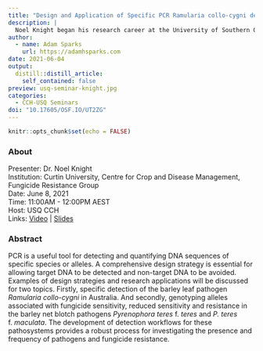 ```yaml
---
title: "Design and Application of Specific PCR Ramularia collo-cygni detection Identifying fungicide resistance in Pyrenophora teres"
description: |
  Noel Knight began his research career at the University of Southern Queensland in Toowoomba in 2007, investigating pathotypes of the spot blotch pathogen of barley and describing disease symptoms of Fusarium crown rot on wheat. He subsequently spent two years at Cornell University in New York State researching leaf diseases of beetroot. Noel joined the Fungicide Resistance Group in the Centre for Crop and Disease Management at Curtin University in 2020, undertaking projects involved in detecting and characterising fungicide resistance in the barley net blotch pathogens.
author:
  - name: Adam Sparks
    url: https://adamhsparks.com
date: 2021-06-04
output:
  distill::distill_article:
    self_contained: false
preview: usq-seminar-knight.jpg
categories:
  - CCH-USQ Seminars
doi: "10.17605/OSF.IO/UT2ZG"
---
```


```r
knitr::opts_chunk$set(echo = FALSE)
```

### About

Presenter: Dr. Noel Knight \
Institution: Curtin University, Centre for Crop and Disease Management, Fungicide Resistance Group \
Date: June 8, 2021 \
Time: 11:00AM - 12:00PM AEST \
Host: USQ CCH \
Links: [Video](https://youtu.be/h2B5TiSjjHM)  \| [Slides](https:/https://osf.io/ey9m2/)

### Abstract

PCR is a useful tool for detecting and quantifying DNA sequences of specific species or alleles.
A comprehensive design strategy is essential for allowing target DNA to be detected and non-target DNA to be avoided.
Examples of design strategies and research applications will be discussed for two topics.
Firstly, specific detection of the barley leaf pathogen _Ramularia collo-cygni_ in Australia.
And secondly, genotyping alleles associated with fungicide sensitivity, reduced sensitivity and resistance in the barley net blotch pathogens _Pyrenophora teres_ f. _teres_ and _P. teres_ f. _maculata_.
The development of detection workflows for these pathosystems provides a robust process for investigating the presence and frequency of pathogens and fungicide resistance.
